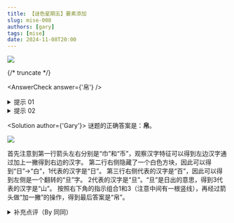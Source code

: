 ```yaml
---
title: 【谜色星期五】要素添加
slug: mise-008
authors: [gary]
tags: [mise]
date: 2024-11-08T20:00
---
```


![](./mise-008.assets/mise-008.webp)

{/* truncate */}

<AnswerCheck answer={'帛'} />

<details>
    <summary>提示 01</summary>

    每个箭头左右的内容都代表一个常用的汉字，观察箭头左右的汉字的字形关系得到箭头代表的“要素添加”含义。
    第一行左侧的图片代表的汉字是“巾”。
</details>

<details>
    <summary>提示 02</summary>

    第二行右侧隐藏了一个白色方块。
</details>

<Solution author={'Gary'}>
谜题的正确答案是：**帛**。

![](./mise-008.assets/mise-008-sol.webp)

首先注意到第一行箭头左右分别是“巾”和“币”，观察汉字特征可以得到左边汉字通过加上一撇得到右边的汉字。
第二行右侧隐藏了一个白色方块，因此可以得到“日”→“白”，1代表的汉字是“日”。
第三行右侧代表的汉字是“百”，因此可以得到左侧是一个翻转的“旦”字。
2代表的汉字是“旦”。“旦”是日出的意思，得到3代表的汉字是“山”。
按照右下角的指示组合1和3（注意中间有一根竖线），再经过箭头做“加一撇”的操作，得到最后答案是“帛”。
</Solution>

<details>
    <summary>补充点评（By 同同）</summary>

    似乎很容易忘记最后一步的箭头需要再添加一次撇。
    题目发布以后，在私信中看到“吊”这个错误答案频繁出现，
    也有提问质疑得出答案的最后一步存在问题的情况，都属于是在最后一步的处理中发生了失误。
    虽然之前做过一次，在收到题目错误的反馈消息时还是大惊失色，以为真的出错了，闹了一个小乌龙。

    题目的第一版中“白”是用一个正方形来表示的，可能会导致被误导想到“方”之类的字。
    后来制作题目图片的时候提出可以直接把方框删去，用背景颜色的白来指示。
    这种类型的信息提供似乎也是日谜的常规操作。
    原则上应该是变难了，但是不知道在汉字指代上是不是确实更清晰了一些呢。
</details>

